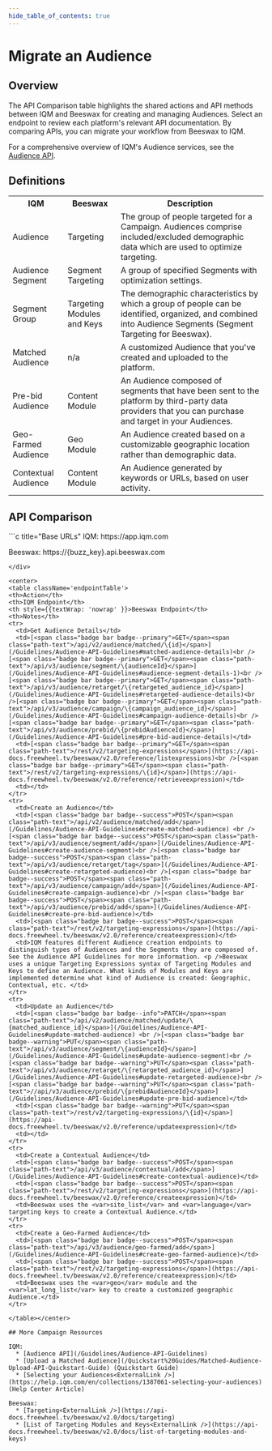 ```yaml
---
hide_table_of_contents: true
---
```



# Migrate an Audience

## Overview 

The API Comparison table highlights the shared actions and API methods between IQM and Beeswax for creating and managing Audiences. Select an endpoint to review each platform's relevant API documentation. By comparing APIs, you can migrate your workflow from Beeswax to IQM. 

For a comprehensive overview of IQM's Audience services, see the [Audience API](/Guidelines/Audience-API-Guidelines).

## Definitions

<center>
<table className='platformTable'>
<th>IQM</th>
<th>Beeswax</th>
<th>Description</th>
<tr>
  <td>Audience</td>
  <td>Targeting</td>
  <td>The group of people targeted for a Campaign. Audiences comprise included/excluded demographic data which are used to optimize targeting.</td>
</tr>
<tr>
  <td>Audience Segment</td>
  <td>Segment Targeting</td>
  <td>A group of specified Segments with optimization settings.</td>
</tr>
<tr>
  <td>Segment Group</td>
  <td>Targeting Modules and Keys</td>
  <td>The demographic characteristics by which a group of people can be identified, organized, and combined into Audience Segments (Segment Targeting for Beeswax).</td>
</tr>
<tr>
  <td>Matched Audience</td>
  <td>n/a</td>
  <td>A customized Audience that you've created and uploaded to the platform.</td>
</tr>
<tr>
  <td>Pre-bid Audience</td>
  <td>Content Module</td>
  <td>An Audience composed of segments that have been sent to the platform by third-party data providers that you can purchase and target in your Audiences.</td>
</tr>
<tr>
  <td>Geo-Farmed Audience</td>
  <td>Geo Module</td>
  <td>An Audience created based on a customizable geographic location rather than demographic data.</td>
</tr>
<tr>
  <td>Contextual Audience</td>
  <td>Content Module</td>
  <td>An Audience generated by keywords or URLs, based on user activity.</td>
</tr>
</table></center>

## API Comparison

<div class="smallTable">
```c title="Base URLs"
  IQM: https://app.iqm.com
  
  Beeswax: https://{buzz_key}.api.beeswax.com
```
</div>

<center>
<table className='endpointTable'>
<th>Action</th>
<th>IQM Endpoint</th>
<th style={{textWrap: 'nowrap' }}>Beeswax Endpoint</th>
<th>Notes</th>
<tr>
  <td>Get Audience Details</td>
  <td>[<span class="badge bar badge--primary">GET</span><span class="path-text">/api/v2/audience/matched/\{id}</span>](/Guidelines/Audience-API-Guidelines#matched-audience-details)<br />[<span class="badge bar badge--primary">GET</span><span class="path-text">/api/v3/audience/segment/\{audienceId}</span>](/Guidelines/Audience-API-Guidelines#audience-segment-details-1)<br />[<span class="badge bar badge--primary">GET</span><span class="path-text">/api/v3/audience/retarget/\{retargeted_audience_id}</span>](/Guidelines/Audience-API-Guidelines#retargeted-audience-details)<br />[<span class="badge bar badge--primary">GET</span><span class="path-text">/api/v3/audience/campaign/\{campaign_audience_id}</span>](/Guidelines/Audience-API-Guidelines#campaign-audience-details)<br />[<span class="badge bar badge--primary">GET</span><span class="path-text">/api/v3/audience/prebid/\{prebidAudienceId}</span>](/Guidelines/Audience-API-Guidelines#pre-bid-audience-details)</td>
  <td>[<span class="badge bar badge--primary">GET</span><span class="path-text">/rest/v2/targeting-expressions</span>](https://api-docs.freewheel.tv/beeswax/v2.0/reference/listexpressions)<br />[<span class="badge bar badge--primary">GET</span><span class="path-text">/rest/v2/targeting-expressions/\{id}</span>](https://api-docs.freewheel.tv/beeswax/v2.0/reference/retrieveexpression)</td>
  <td></td>
</tr>
<tr>
  <td>Create an Audience</td>
  <td>[<span class="badge bar badge--success">POST</span><span class="path-text">/api/v2/audience/matched/add</span>](/Guidelines/Audience-API-Guidelines#create-matched-audience) <br />[<span class="badge bar badge--success">POST</span><span class="path-text">/api/v3/audience/segment/add</span>](/Guidelines/Audience-API-Guidelines#create-audience-segment)<br />[<span class="badge bar badge--success">POST</span><span class="path-text">/api/v3/audience/retarget/tag</span>](/Guidelines/Audience-API-Guidelines#create-retargeted-audience)<br />[<span class="badge bar badge--success">POST</span><span class="path-text">/api/v3/audience/campaign/add</span>](/Guidelines/Audience-API-Guidelines#create-campaign-audience)<br />[<span class="badge bar badge--success">POST</span><span class="path-text">/api/v3/audience/prebid/add</span>](/Guidelines/Audience-API-Guidelines#create-pre-bid-audience)</td>
  <td>[<span class="badge bar badge--success">POST</span><span class="path-text">/rest/v2/targeting-expressions</span>](https://api-docs.freewheel.tv/beeswax/v2.0/reference/createexpression)</td>
  <td>IQM features different Audience creation endpoints to distinguish types of Audiences and the Segments they are composed of. See the Audience API Guidelines for more information. <p />Beeswax uses a unique Targeting Expressions syntax of Targeting Modules and Keys to define an Audience. What kinds of Modules and Keys are implemented determine what kind of Audience is created: Geographic, Contextual, etc. </td>
</tr>
<tr>
  <td>Update an Audience</td>
  <td>[<span class="badge bar badge--info">PATCH</span><span class="path-text">/api/v2/audience/matched/update/\{matched_audience_id}</span>](/Guidelines/Audience-API-Guidelines#update-matched-audience) <br />[<span class="badge bar badge--warning">PUT</span><span class="path-text">/api/v3/audience/segment/\{audienceId}</span>](/Guidelines/Audience-API-Guidelines#update-audience-segment)<br />[<span class="badge bar badge--warning">PUT</span><span class="path-text">/api/v3/audience/retarget/\{retargeted_audience_id}</span>](/Guidelines/Audience-API-Guidelines#update-retargeted-audience)<br />[<span class="badge bar badge--warning">PUT</span><span class="path-text">//api/v3/audience/prebid/\{prebidAudienceId}</span>](/Guidelines/Audience-API-Guidelines#update-pre-bid-audience)</td>
  <td>[<span class="badge bar badge--warning">PUT</span><span class="path-text">/rest/v2/targeting-expressions/\{id}</span>](https://api-docs.freewheel.tv/beeswax/v2.0/reference/updateexpression)</td>
  <td></td>
</tr>
<tr>
  <td>Create a Contextual Audience</td>
  <td>[<span class="badge bar badge--success">POST</span><span class="path-text">/api/v3/audience/contextual/add</span>](/Guidelines/Audience-API-Guidelines#create-contextual-audience)</td>
  <td>[<span class="badge bar badge--success">POST</span><span class="path-text">/rest/v2/targeting-expressions</span>](https://api-docs.freewheel.tv/beeswax/v2.0/reference/createexpression)</td>
  <td>Beeswax uses the <var>site_list</var> and <var>language</var> targeting keys to create a Contextual Audience.</td>
</tr>
<tr>
  <td>Create a Geo-Farmed Audience</td>
  <td>[<span class="badge bar badge--success">POST</span><span class="path-text">/api/v3/audience/geo-farmed/add</span>](/Guidelines/Audience-API-Guidelines#create-geo-farmed-audience)</td>
  <td>[<span class="badge bar badge--success">POST</span><span class="path-text">/rest/v2/targeting-expressions</span>](https://api-docs.freewheel.tv/beeswax/v2.0/reference/createexpression)</td>
  <td>Beeswax uses the <var>geo</var> module and the <var>lat_long_list</var> key to create a customized geographic Audience.</td>
</tr>

</table></center>

## More Campaign Resources 

IQM:
  * [Audience API](/Guidelines/Audience-API-Guidelines)
  * [Upload a Matched Audience](/Quickstart%20Guides/Matched-Audience-Upload-API-Quickstart-Guide) (Quickstart Guide)
  * [Selecting your Audiences<ExternalLink />](https://help.iqm.com/en/collections/1387061-selecting-your-audiences) (Help Center Article)

Beeswax: 
  * [Targeting<ExternalLink />](https://api-docs.freewheel.tv/beeswax/v2.0/docs/targeting)
  * [List of Targeting Modules and Keys<ExternalLink />](https://api-docs.freewheel.tv/beeswax/v2.0/docs/list-of-targeting-modules-and-keys)